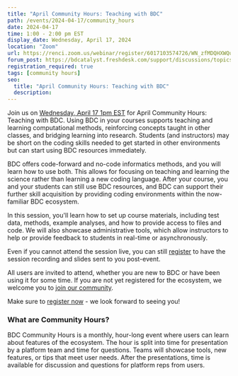 ```yaml
---
title: "April Community Hours: Teaching with BDC"
path: /events/2024-04-17/community_hours
date: 2024-04-17
time: 1:00 - 2:00 pm EST
display_date: Wednesday, April 17, 2024
location: "Zoom"
url: https://renci.zoom.us/webinar/register/6017103574726/WN_zfMDQHXWQu-vn6XLfprwjw
forum_post: https://bdcatalyst.freshdesk.com/support/discussions/topics/60000407702
registration_required: true
tags: [community hours]
seo:
  title: "April Community Hours: Teaching with BDC"
  description:
---
```

Join us on [Wednesday, April 17 1pm EST](https://renci.zoom.us/webinar/register/6017103574726/WN_zfMDQHXWQu-vn6XLfprwjw) for April Community Hours: Teaching with BDC. Using BDC in your courses supports teaching and learning computational methods, reinforcing concepts taught in other classes, and bridging learning into research. Students (and instructors) may be short on the coding skills needed to get started in other environments but can start using BDC resources immediately. 

BDC offers code-forward and no-code informatics methods, and you will learn how to use both. This allows for focusing on teaching and learning the science rather than learning a new coding language. After your course, you and your students can still use BDC resources, and BDC can support their further skill acquisition by providing coding environments within the now-familiar BDC ecosystem.

In this session, you'll learn how to set up course materials, including test data, methods, example analyses, and how to provide access to files and code. We will also showcase administrative tools, which allow instructors to help or provide feedback to students in real-time or asynchronously.

Even if you cannot attend the session live, you can still [register](https://renci.zoom.us/webinar/register/6017103574726/WN_zfMDQHXWQu-vn6XLfprwjw) to have the session recording and slides sent to you post-event.

All users are invited to attend, whether you are new to BDC or have been using it for some time. If you are not yet registered for the ecosystem, we welcome you to [join our community](/join-bdc/).

Make sure to [register now](https://renci.zoom.us/webinar/register/6017103574726/WN_zfMDQHXWQu-vn6XLfprwjw) - we look forward to seeing you!

### What are Community Hours?

BDC Community Hours is a monthly, hour-long event where users can learn about features of the ecosystem. The hour is split into time for presentation by a platform team and time for questions. Teams will showcase tools, new features, or tips that meet user needs. After the presentations, time is available for discussion and questions for platform reps from users.